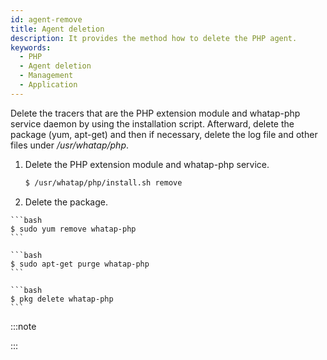```yaml
---
id: agent-remove
title: Agent deletion
description: It provides the method how to delete the PHP agent.
keywords:
  - PHP
  - Agent deletion
  - Management
  - Application
---
```



Delete the tracers that are the PHP extension module and whatap-php service daemon by using the installation script. Afterward, delete the package (yum, apt-get) and then if necessary, delete the log file and other files under _/usr/whatap/php_.

1. Delete the PHP extension module and whatap-php service.

   ```bash
   $ /usr/whatap/php/install.sh remove
   ```

2. Delete the package.

<Tabs>
<TabItem value="rdct" label="Red Hat/CentOS" default>

````
```bash
$ sudo yum remove whatap-php
```
````

</TabItem>
<TabItem value="dbub" label="Debian/Ubuntu">

````
```bash
$ sudo apt-get purge whatap-php
```
````

</TabItem>
<TabItem value="frbsd" label="FreeBSD">

````
```bash
$ pkg delete whatap-php
```
````

</TabItem>
</Tabs>

:::note


<Phprestartapache />

:::
